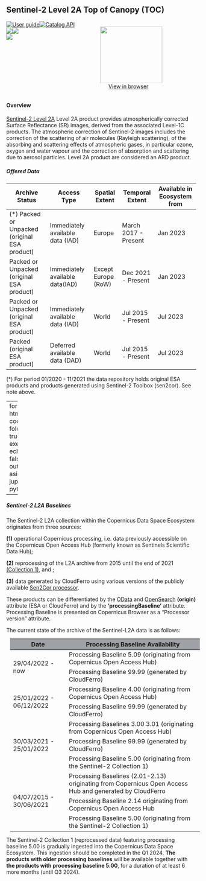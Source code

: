
<div class="Level-2" style="display: block;">

<div>

## Sentinel-2 Level 2A Top of Canopy (TOC)

<div class="row" style="display: flex; justify-content: space-around"><div class="column"><div class="badge-row">[![User guide](https://img.shields.io/badge/-User_guide-77cc09)](https://sentinels.copernicus.eu/web/sentinel/user-guides/sentinel-2-msi/product-types/level-2a){target='_blank'}[![Catalog API](https://img.shields.io/badge/-Catalog_API-77cc09?style=flat)
](https://catalogue.dataspace.copernicus.eu/resto/api/collections/Sentinel2/search.json?cloudCover=[0,10]&productType=S2MSI2A&startDate=2022-06-11&completionDate=2022-06-22&maxRecords=10){target='_blank'}</div><div class="badge-row gutter"><img src="https://img.shields.io/badge/resolution-10m-0A4393" /><img src="https://img.shields.io/badge/revisit-5--day-0A4393"/></div><div class="badge-row">![](https://img.shields.io/badge/ARD-77cc09) </div></div><div class="column" style="margin-right:10%; margin-left:auto; text-align: right;"><figure><img width="165" height="150" src=https://www.esa.int/var/esa/storage/images/esa_multimedia/images/2022/07/tallinn_estonia/24383281-1-eng-GB/Tallinn_Estonia_pillars.jpg><figcaption align="center"><a class="clickable" href="https://dataspace.copernicus.eu/browser/?zoom=11&lat=45.36638&lng=12.49832&themeId=DEFAULT-THEME&visualizationUrl=https%3A%2F%2Fsh.dataspace.copernicus.eu%2Fogc%2Fwms%2F28b654e7-8912-4e59-9e58-85b58d768b3a&datasetId=S2_L2A_CDAS&fromTime=2023-02-07T00%3A00%3A00.000Z&toTime=2023-02-07T23%3A59%3A59.999Z&layerId=1_TRUE_COLOR&demSource3D=%22MAPZEN%22&cloudCoverage=10" target="_blank">View in browser</a></figcaption></figure></div></div>

#### Overview

[Sentinel-2 Level 2A](https://sentinel.esa.int/web/sentinel/user-guides/sentinel-2-msi/product-types/level-2a){target='_blank'} Level 2A product provides atmospherically corrected Surface Reflectance (SR) images, derived from the associated Level-1C products. The atmospheric correction of Sentinel-2 images includes the correction of the scattering of air molecules (Rayleigh scattering), of the absorbing and scattering effects of atmospheric gases, in particular ozone, oxygen and water vapour and the correction of absorption and scattering due to aerosol particles. Level 2A product are considered an ARD product.

<h5>Offered Data</h5><table class="table">
<thead>
<tr><th>Archive Status                               </th><th>Access Type                     </th><th>Spatial Extent     </th><th>Temporal Extent     </th><th>Available in Ecosystem from  </th></tr>
</thead>
<tbody>
<tr><td>(*) Packed or Unpacked (original ESA product)</td><td>Immediately available data (IAD)</td><td>Europe             </td><td>March 2017 - Present</td><td>Jan 2023                     </td></tr>
<tr><td>Packed or Unpacked (original ESA product)    </td><td>Immediately available data(IAD) </td><td>Except Europe (RoW)</td><td>Dec 2021 - Present  </td><td>Jan 2023                     </td></tr>
<tr><td>Packed or Unpacked (original ESA product)    </td><td>Immediately available data (IAD)</td><td>World              </td><td>Jul 2015 - Present  </td><td>Jul 2023                     </td></tr>
<tr><td>Packed (original ESA product)                </td><td>Deferred available data (DAD)   </td><td>World              </td><td>Jul 2015 - Present  </td><td>Jul 2023                     </td></tr>
</tbody>
</table>(*) For period 01/2020 - 11/2021 the data repository holds original ESA products and products generated using Sentinel-2 Toolbox (sen2cor). See note above. <br>

---
format:
  html:
    code-fold: true
execute:
  echo: false
  output: asis
jupyter: python3

---

##### Sentinel-2 L2A Baselines

The Sentinel-2 L2A collection within the Copernicus Data Space Ecosystem originates from three sources: 

**(1)** operational Copernicus processing, i.e. data previously accessible on the Copernicus Open Access Hub (formerly known as Sentinels Scientific Data Hub);
 
**(2)** reprocessing of the L2A archive from 2015 until the end of 2021 [(Collection 1)](https://sentinel.esa.int/web/sentinel/sentinel-data-access/sentinel-products/sentinel-2-data-products/collection-1-level-2a){target="_blank"}, and ;

**(3)** data generated by CloudFerro using various versions of the publicly available [Sen2Cor processor](https://step.esa.int/main/snap-supported-plugins/sen2cor/){target="_blank"}. 

These products can be differentiated by the [OData](https://documentation.dataspace.copernicus.eu/APIs/OData.html#query-by-attributes){target="_blank"} and [OpenSearch](https://catalogue.dataspace.copernicus.eu/resto/api/collections/Sentinel2/describe.xml){target="_blank"} **(origin)** attribute (ESA or CloudFerro) and by the **'processingBaseline'** attribute. Processing Baseline is presented on Copernicus Browser as a "Processor version" attribute.

The current state of the archive of the Sentinel-L2A data is as follows:

<table class="table-roadmap" style="margin: 10px;">
  <thead>
    <tr>
      <th style="background-color: #9ea1a5">Date</th>
      <th style="background-color: #9ea1a5">Processing Baseline Availability</th>
    </tr>
  </thead>
  <tbody>
    <tr>
      <td rowspan="2">29/04/2022 - now</td>
      <td>Processing Baseline 5.09 (originating from Copernicus Open Access Hub)</td>
    </tr>
    <tr>
      <td>Processing Baseline 99.99 (generated by CloudFerro)</td>
    </tr>
    <tr>
      <td rowspan="2">25/01/2022 - 06/12/2022</td>
      <td>Processing Baseline 4.00 (originating from Copernicus Open Access Hub)</td>
    </tr>
    <tr>
      <td>Processing Baseline 99.99 (generated by CloudFerro)</td>
    </tr>
    <tr>
      <td rowspan="3">30/03/2021 - 25/01/2022</td>
      <td>Processing Baselines 3.00 3.01 (originating from Copernicus Open Access Hub)</td>
    </tr>
    <tr>
      <td>Processing Baseline 99.99 (generated by CloudFerro)</td>
    </tr>
    <tr>
      <td>Processing Baseline 5.00 (originating from the Sentinel-2 Collection 1)</td>
    </tr>
    <tr>
      <td rowspan="3">04/07/2015 - 30/06/2021</td>
      <td>Processing Baselines (2.01-2.13) originating from Copernicus Open Access Hub and generated by CloudFerro</td>
    </tr>
    <tr>
      <td>Processing Baseline 2.14 originating from Copernicus Open Access Hub</td>
    </tr>
    <tr>
      <td>Processing Baseline 5.00 (originating from the Sentinel-2 Collection 1)</td>
    </tr>
  </tbody>
</table>



The Sentinel-2 Collection 1 (reprocessed data) featuring processing baseline 5.00 is gradually ingested into the Copernicus Data Space Ecosystem. This ingestion should be completed in the Q1 2024. **The products with older processing baselines** will be available together with **the products with processing baseline 5.00**, for a duration of at least 6 more months (until Q3 2024).


</div>

</div>

